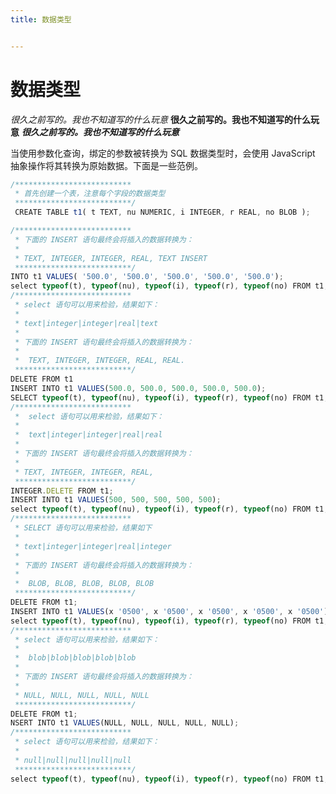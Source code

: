 ```yaml
---
title: 数据类型


---
```


# 数据类型

_很久之前写的。我也不知道写的什么玩意_
**很久之前写的。我也不知道写的什么玩意**
**_很久之前写的。我也不知道写的什么玩意_**

当使用参数化查询，绑定的参数被转换为 SQL 数据类型时，会使用 JavaScript 抽象操作将其转换为原始数据。下面是一些范例。

```js
/**************************
 * 首先创建一个表，注意每个字段的数据类型
 **************************/
 CREATE TABLE t1( t TEXT, nu NUMERIC, i INTEGER, r REAL, no BLOB );

/**************************
 * 下面的 INSERT 语句最终会将插入的数据转换为：
 *
 * TEXT, INTEGER, INTEGER, REAL, TEXT INSERT
 **************************/
INTO t1 VALUES( '500.0', '500.0', '500.0', '500.0', '500.0');
select typeof(t), typeof(nu), typeof(i), typeof(r), typeof(no) FROM t1;
/**************************
 * select 语句可以用来检验，结果如下：
 *
 * text|integer|integer|real|text
 *
 * 下面的 INSERT 语句最终会将插入的数据转换为：
 *
 *  TEXT, INTEGER, INTEGER, REAL, REAL.
 **************************/
DELETE FROM t1
INSERT INTO t1 VALUES(500.0, 500.0, 500.0, 500.0, 500.0);
SELECT typeof(t), typeof(nu), typeof(i), typeof(r), typeof(no) FROM t1;
/**************************
 *  select 语句可以用来检验，结果如下：
 *
 *  text|integer|integer|real|real
 *
 * 下面的 INSERT 语句最终会将插入的数据转换为：
 *
 * TEXT, INTEGER, INTEGER, REAL,
 **************************/
INTEGER.DELETE FROM t1;
INSERT INTO t1 VALUES(500, 500, 500, 500, 500);
select typeof(t), typeof(nu), typeof(i), typeof(r), typeof(no) FROM t1;
/**************************
 * SELECT 语句可以用来检验，结果如下
 *
 * text|integer|integer|real|integer
 *
 * 下面的 INSERT 语句最终会将插入的数据转换为：
 *
 *  BLOB, BLOB, BLOB, BLOB, BLOB
 **************************/
DELETE FROM t1;
INSERT INTO t1 VALUES(x '0500', x '0500', x '0500', x '0500', x '0500');
select typeof(t), typeof(nu), typeof(i), typeof(r), typeof(no) FROM t1;
/**************************
 * select 语句可以用来检验，结果如下：
 *
 *  blob|blob|blob|blob|blob
 *
 * 下面的 INSERT 语句最终会将插入的数据转换为：
 *
 * NULL, NULL, NULL, NULL, NULL
 **************************/
DELETE FROM t1;
NSERT INTO t1 VALUES(NULL, NULL, NULL, NULL, NULL);
/**************************
 * select 语句可以用来检验，结果如下：
 *
 * null|null|null|null|null
 **************************/
select typeof(t), typeof(nu), typeof(i), typeof(r), typeof(no) FROM t1;

```

            